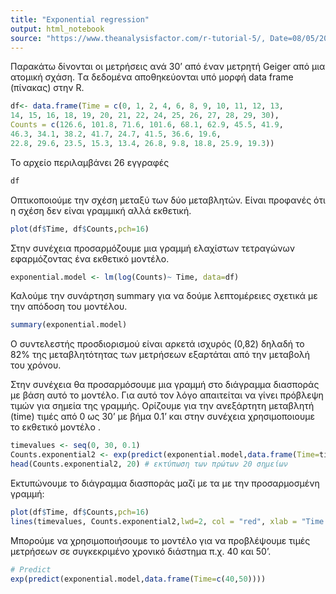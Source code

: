 ```yaml
---
title: "Exponential regression"
output: html_notebook
source: "https://www.theanalysisfactor.com/r-tutorial-5/, Date=08/05/2022"
---
```


Παρακάτω δίνονται οι μετρήσεις ανά 30' από έναν μετρητή Geiger από μια ατομική σχάση.
Tα δεδομένα αποθηκεύονται υπό μορφή data frame (πίνακας) στην R.

```r
df<- data.frame(Time = c(0, 1, 2, 4, 6, 8, 9, 10, 11, 12, 13, 
14, 15, 16, 18, 19, 20, 21, 22, 24, 25, 26, 27, 28, 29, 30),
Counts = c(126.6, 101.8, 71.6, 101.6, 68.1, 62.9, 45.5, 41.9, 
46.3, 34.1, 38.2, 41.7, 24.7, 41.5, 36.6, 19.6, 
22.8, 29.6, 23.5, 15.3, 13.4, 26.8, 9.8, 18.8, 25.9, 19.3))

```

Το αρχείο περιλαμβάνει 26 εγγραφές
```r
df
```


Οπτικοποιούμε την σχέση μεταξύ των δύο μεταβλητών. 
Είναι προφανές ότι η σχέση δεν είναι γραμμική αλλά εκθετική.


```r
plot(df$Time, df$Counts,pch=16)
```
Στην συνέχεια προσαρμόζουμε μια γραμμή ελαχίστων τετραγώνων εφαρμόζοντας ένα εκθετικό μοντέλο.

```r
exponential.model <- lm(log(Counts)~ Time, data=df)
```



Καλούμε την συνάρτηση summary για να δούμε λεπτομέρειες σχετικά με την απόδοση του μοντέλου.
```r
summary(exponential.model)
```


Ο συντελεστής προσδιορισμού είναι αρκετά ισχυρός (0,82) δηλαδή το 82% της μεταβλητότητας των μετρήσεων εξαρτάται από την μεταβολή του χρόνου.

Στην συνέχεια θα προσαρμόσουμε μια γραμμή στο διάγραμμα διασποράς με βάση αυτό το μοντέλο.
Για αυτό τον λόγο απαιτείται να γίνει πρόβλεψη τιμών για σημεία της γραμμής.
Ορίζουμε για την ανεξάρτητη μεταβλητή (time) τιμές από 0 ως 30' με βήμα 0.1' και στην συνέχεια χρησιμοποιουμε το εκθετικό μοντέλο .


```r
timevalues <- seq(0, 30, 0.1)
Counts.exponential2 <- exp(predict(exponential.model,data.frame(Time=timevalues)))
head(Counts.exponential2, 20) # εκτύπωση των πρώτων 20 σημείων
```


Εκτυπώνουμε το διάγραμμα διασποράς μαζί με τα με την προσαρμοσμένη γραμμή:
```r
plot(df$Time, df$Counts,pch=16)
lines(timevalues, Counts.exponential2,lwd=2, col = "red", xlab = "Time (s)", ylab = "Counts")
```
Μπορούμε να χρησιμοποιήσουμε το μοντέλο για να προβλέψουμε τιμές μετρήσεων σε συγκεκριμένο χρονικό διάστημα π.χ. 40 και 50'.


```r
# Predict
exp(predict(exponential.model,data.frame(Time=c(40,50))))
```



